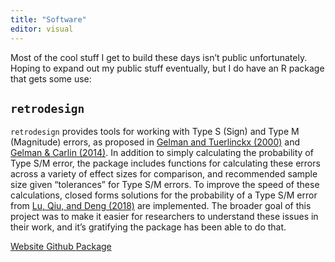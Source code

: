 ```yaml
---
title: "Software"
editor: visual
---
```


Most of the cool stuff I get to build these days isn't public unfortunately. Hoping to expand out my public stuff eventually, but I do have an R package that gets some use:

## `retrodesign`

`retrodesign` provides tools for working with Type S (Sign) and Type M (Magnitude) errors, as proposed in [Gelman and Tuerlinckx (2000)](https://link.springer.com/article/10.1007/s001800000040) and [Gelman & Carlin (2014)](https://journals.sagepub.com/doi/full/10.1177/1745691614551642). In addition to simply calculating the probability of Type S/M error, the package includes functions for calculating these errors across a variety of effect sizes for comparison, and recommended sample size given "tolerances" for Type S/M errors. To improve the speed of these calculations, closed forms solutions for the probability of a Type S/M error from [Lu, Qiu, and Deng (2018)](https://pubmed.ncbi.nlm.nih.gov/29569719/) are implemented. The broader goal of this project was to make it easier for researchers to understand these issues in their work, and it's gratifying the package has been able to do that.

```{=html}
<a class="btn btn-outline-dark btn-sm" ,="" href="https://cran.r-project.org/web/packages/retrodesign/vignettes/Intro_To_retrodesign.html" target="_blank" rel="noopener noreferrer">
        <i class="bi bi-info" role="img" aria-label="Website"></i>
        Website
    </a> <a class="btn btn-outline-dark btn-sm" ,="" href="https://github.com/andytimm/retrodesign" target="_blank" rel="noopener noreferrer">
        <i class="bi bi-github" role="img" aria-label="Github"></i>
        Github
    </a> <a class="btn btn-outline-dark btn-sm" ,="" href="https://cran.r-project.org/web/packages/retrodesign/index.html" target="_blank" rel="noopener noreferrer">
        <i class="bi bi-box-seam" role="img" aria-label="Package"></i>
        Package
    </a>
```
